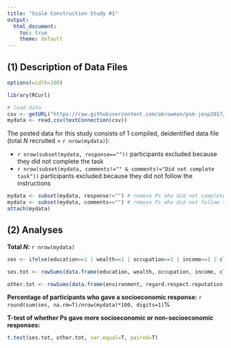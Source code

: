 ```yaml
---
title: "Scale Construction Study #1"
output:
  html_document:
    toc: true
    theme: default
---
```


## (1) Description of Data Files

```r
options(width=100)

library(RCurl)

# load data
csv <- getURL("https://raw.githubusercontent.com/abrowman/psm-jesp2017/master/Scale%20Construction%20Study%201/SocMobility_ScaleConstruction1.csv")
mydata <- read.csv(textConnection(csv))
```

The posted data for this study consists of 1 compiled, deidentified data file (total *N* recruited = `r nrow(mydata)`):

* `r nrow(subset(mydata, response==""))` participants excluded because they did not complete the task\
* `r nrow(subset(mydata, comments!="" & comments!="Did not complete task"))` participants excluded because they did not follow the instructions\

```r
mydata <- subset(mydata, response!="") # remove Ps who did not complete the task
mydata <- subset(mydata, comments=="") # remove Ps who did not follow the instructions
attach(mydata)
```

## (2) Analyses

**Total *N*:** `r nrow(mydata)`

```r
ses <- ifelse(education==1 | wealth==1 | occupation==1 | income==1 | class==1 | finances==1 | mobility==1 | possessions==1 | standard.of.living==1 | lifestyle==1 | affluence==1 | socioeconomic==1 | economic==1, 1, 0)

ses.tot <- rowSums(data.frame(education, wealth, occupation, income, class, finances, mobility, possessions, standard.of.living, lifestyle, affluence, socioeconomic, economic))

other.tot <- rowSums(data.frame(environment, regard.respect.reputation, ethnicity, friends, privilege, power, family, position.vs.others, good.person, importance, appearance, prestige, connections, success, wellbeing, social.conduct, authority, hierarchy, residence, influence, compassion, intelligence))
```

**Percentage of participants who gave a socioeconomic response:** `r round(sum(ses, na.rm=T)/nrow(mydata)*100, digits=1)`%

**T-test of whether Ps gave more socioeconomic or non-socioeconomic responses:**
```r
t.test(ses.tot, other.tot, var.equal=T, paired=T)
```
\